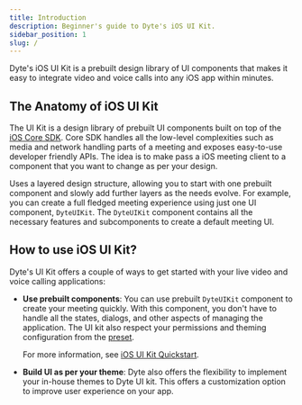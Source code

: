 ```yaml
---
title: Introduction
description: Beginner's guide to Dyte's iOS UI Kit.
sidebar_position: 1
slug: /
---
```


Dyte's iOS UI Kit is a prebuilt design library of UI components that makes it easy to integrate video and voice calls into any iOS app within minutes.

## The Anatomy of iOS UI Kit

The UI Kit is a design library of prebuilt UI components built on top of the [iOS Core SDK](/iOS-core). Core SDK handles all the low-level complexities such as media and network handling parts of a meeting and exposes easy-to-use developer friendly APIs. The idea is to make pass a iOS meeting client to a component that you want to change as per your design.

Uses a layered design structure, allowing you to start with one prebuilt component and slowly add further layers as the needs evolve. For example, you can create a full fledged meeting experience using just one UI component, `DyteUIKit`. The `DyteUIKit` component contains all the necessary features and subcomponents to create a default meeting UI.

## How to use iOS UI Kit?

Dyte's UI Kit offers a couple of ways to get started with your live video and voice calling applications:

- **Use prebuilt components**: You can use prebuilt `DyteUIKit` component to create your meeting quickly. With this component, you don't have to handle all the states, dialogs, and other aspects of managing the application. The UI kit also respect your permissions and theming configuration from the [preset](/guides/capabilities/presets).

  For more information, see [iOS UI Kit Quickstart](/iOS/quickstart).

- **Build UI as per your theme**: Dyte also offers the flexibility to implement your in-house themes to Dyte UI kit. This offers a customization option to improve user experience on your app.
